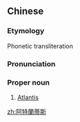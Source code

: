 {{also|阿特兰蒂斯}}
==Chinese==
{{zh-forms|s=阿特兰蒂斯|gloss=-}}

===Etymology===
Phonetic transliteration

===Pronunciation===
{{zh-pron
|m=Ātèlándìsī
|cat=pn
}}

===Proper noun===
{{zh-proper noun}}

# [[Atlantis]] {{gloss|mythical country said to have sunk into the ocean}}

{{zh-cat|Mythology}}

[[zh:阿特蘭蒂斯]]